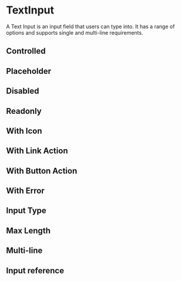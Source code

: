 

<Meta title="Forms/TextInput" component={TextInput} />

# TextInput

A Text Input is an input field that users can type into. It has a range of options and supports single and multi-line requirements.

<Canvas>
    <Story story={stories.Default} name="Default" />
</Canvas>

<ArgsTable story="Default" />

## Controlled

<Canvas>
    <Story story={stories.Controlled} />
</Canvas>

## Placeholder

<Canvas>
    <Story story={stories.Placeholder} />
</Canvas>

## Disabled

<Canvas>
    <Story story={stories.Disabled} />
</Canvas>

## Readonly

<Canvas>
    <Story story={stories.Readonly} />
</Canvas>

## With Icon

<Canvas>
    <Story story={stories.WithIcon} />
</Canvas>

## With Link Action

<Canvas>
    <Story story={stories.WithLinkAction} />
</Canvas>

## With Button Action

<Canvas>
    <Story story={stories.WithButtonAction} />
</Canvas>

## With Error

<Canvas>
    <Story story={stories.WithError} />
</Canvas>

## Input Type

<Canvas>
    <Story story={stories.Type} />
</Canvas>

## Max Length

<Canvas>
    <Story story={stories.MaxLength} />
</Canvas>

## Multi-line

<Canvas>
    <Story story={stories.Multiline} />
</Canvas>

## Input reference

<Canvas>
    <Story story={stories.Reference} />
</Canvas>

